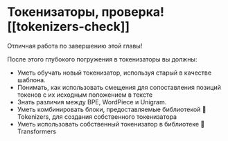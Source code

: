# Токенизаторы, проверка![[tokenizers-check]]

<CourseFloatingBanner
    chapter={6}
    classNames="absolute z-10 right-0 top-0"
/>

Отличная работа по завершению этой главы!

После этого глубокого погружения в токенизаторы вы должны:

- Уметь обучать новый токенизатор, используя старый в качестве шаблона.
- Понимать, как использовать смещения для сопоставления позиций токенов с их исходным положением в тексте
- Знать различия между BPE, WordPiece и Unigram.
- Уметь комбинировать блоки, предоставляемые библиотекой 🤗 Tokenizers, для создания собственного токенизатора
- Уметь использовать собственный токенизатор в библиотеке 🤗 Transformers
